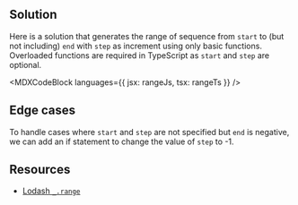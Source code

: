 

## Solution

Here is a solution that generates the range of sequence from `start` to (but not including) `end` with `step` as increment using only basic functions. Overloaded functions are required in TypeScript as `start` and `step` are optional.

<MDXCodeBlock languages={{ jsx: rangeJs, tsx: rangeTs }} />

## Edge cases

To handle cases where `start` and `step` are not specified but `end` is negative, we can add an if statement to change the value of `step` to -1.

## Resources

- [Lodash `_.range`](https://lodash.com/docs/#range)
